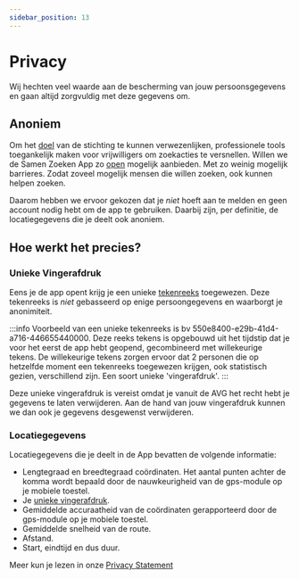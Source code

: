 ```yaml
---
sidebar_position: 13
---
```


# Privacy

Wij hechten veel waarde aan de bescherming van jouw persoonsgegevens en gaan altijd zorgvuldig met deze gegevens om.

## Anoniem

Om het [doel](./stichting#missie-zoekactie-versnellen) van de stichting te kunnen verwezenlijken,
professionele tools toegankelijk maken voor vrijwilligers om zoekacties te versnellen.
Willen we de Samen Zoeken App zo [open](./stichting#open) mogelijk aanbieden. Met zo weinig mogelijk barrieres.
Zodat zoveel mogelijk mensen die willen zoeken, ook kunnen helpen zoeken.

Daarom hebben we ervoor gekozen dat je *niet* hoeft aan te melden en geen account nodig hebt om de app te gebruiken.
Daarbij zijn, per definitie, de locatiegegevens die je deelt ook anoniem.

## Hoe werkt het precies?

### Unieke Vingerafdruk
Eens je de app opent krijg je een unieke [tekenreeks](https://nl.wikipedia.org/wiki/Universally_unique_identifier) toegewezen. 
Deze tekenreeks is *niet* gebasseerd op enige persoongegevens en waarborgt je anonimiteit. 
 
:::info
Voorbeeld van een unieke tekenreeks is bv 550e8400-e29b-41d4-a716-446655440000. Deze reeks tekens is opgebouwd uit het tijdstip dat je voor het eerst de app hebt geopend, gecombineerd met willekeurige tekens. 
De willekeurige tekens zorgen ervoor dat 2 personen die op hetzelfde moment een tekenreeks toegewezen krijgen, ook statistisch gezien, verschillend zijn. 
Een soort unieke 'vingerafdruk'. 
:::

Deze unieke vingerafdruk is vereist omdat je vanuit de AVG het recht hebt je gegevens te laten verwijderen. 
Aan de hand van jouw vingerafdruk kunnen we dan ook je gegevens desgewenst verwijderen. 

### Locatiegegevens
Locatiegegevens die je deelt in de App bevatten de volgende informatie:
* Lengtegraad en breedtegraad coördinaten. Het aantal punten achter de komma wordt bepaald door de nauwkeurigheid van de gps-module op je mobiele toestel.
* Je [unieke vingerafdruk](#unieke-vingerafdruk).
* Gemiddelde accuraatheid van de coördinaten gerapporteerd door de gps-module op je mobiele toestel. 
* Gemiddelde snelheid van de route.
* Afstand.
* Start, eindtijd en dus duur. 


Meer kun je lezen in onze [Privacy Statement](/privacy)
